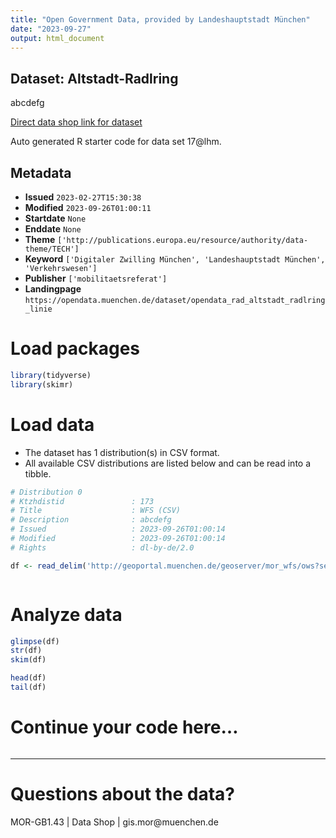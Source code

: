 ```yaml
---
title: "Open Government Data, provided by Landeshauptstadt München"
date: "2023-09-27"
output: html_document
---
```


## Dataset: Altstadt-Radlring

abcdefg

[Direct data shop link for dataset](https://opendata.muenchen.de/dataset/opendata_rad_altstadt_radlring_linie)

Auto generated R starter code for data set 17@lhm.

## Metadata

- **Issued** `2023-02-27T15:30:38`
- **Modified** `2023-09-26T01:00:11`
- **Startdate** `None`
- **Enddate** `None`
- **Theme** `['http://publications.europa.eu/resource/authority/data-theme/TECH']`
- **Keyword** `['Digitaler Zwilling München', 'Landeshauptstadt München', 'Verkehrswesen']`
- **Publisher** `['mobilitaetsreferat']`
- **Landingpage** `https://opendata.muenchen.de/dataset/opendata_rad_altstadt_radlring_linie`


# Load packages

```r

library(tidyverse)
library(skimr)

```

# Load data

-   The dataset has 1 distribution(s) in CSV format.
-   All available CSV distributions are listed below and can be read into a tibble.

```r

# Distribution 0
# Ktzhdistid               : 173
# Title                    : WFS (CSV)
# Description              : abcdefg
# Issued                   : 2023-09-26T01:00:14
# Modified                 : 2023-09-26T01:00:14
# Rights                   : dl-by-de/2.0

df <- read_delim('http://geoportal.muenchen.de/geoserver/mor_wfs/ows?service=WFS&amp;version=1.0.0&amp;request=GetFeature&amp;typeName=mor_wfs:opendata_rad_altstadt_radlring_linie&amp;outputFormat=csv')



```

# Analyze data

```r

glimpse(df)
str(df)
skim(df)

head(df)
tail(df)

```

# Continue your code here...

```r

```

------------------------------------------------------------------------

# Questions about the data?

MOR-GB1.43 | Data Shop | gis.mor@muenchen.de
